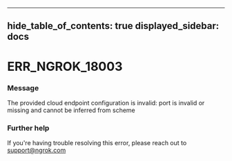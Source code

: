 

---
hide_table_of_contents: true
displayed_sidebar: docs
---


# ERR_NGROK_18003

### Message
The provided cloud endpoint configuration is invalid: port is invalid or missing and cannot be inferred from scheme

<ErrorDetails />



### Further help
If you're having trouble resolving this error, please reach out to [support@ngrok.com](mailto:support@ngrok.com?subject=Help%20with%20ERR_NGROK_18003)

